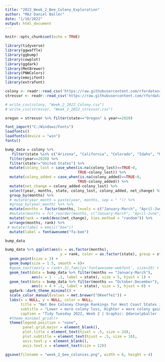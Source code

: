 ```yaml
---
title: "2022_Week_2_Bee_Colony_Exploration"
author: "MAJ Daniel Baller"
date: "1/16/2022"
output: html_document
---
```


```r
knitr::opts_chunk$set(echo = TRUE)
```

```r
library(tidyverse)
library(ggwaffle)
library(ggbump)
library(cowplot)
library(ggdark)
library(MetBrewer)
library(PNWColors)
library(emojifont)
library(extrafont)
```

```r
colony <- readr::read_csv('https://raw.githubusercontent.com/rfordatascience/tidytuesday/master/data/2022/2022-01-11/colony.csv')
stressor <- readr::read_csv('https://raw.githubusercontent.com/rfordatascience/tidytuesday/master/data/2022/2022-01-11/stressor.csv')
```

```r
# write_csv(colony, "Week_2_2022_Colony.csv")
# write_csv(stressor, "Week_2_2022_stressor.csv")
```

```r
oregon = stressor %>% filter(state=="Oregon" & year==2020)
```

```r
font_import("C:/Windows/Fonts")
loadfonts()
loadfonts(device = "win")
fonts()
```

```r
bump_data = colony %>% 
   filter(state %in% c("Arizona", "California", "Colorado", "Idaho", "Montana", "Nevada", "New Mexico", "Oregon", "Utah", "Washington", "Wyoming")) %>% 
  filter(year==2020) %>% 
  filter(state!="United States") %>% 
  mutate(colony_lost = case_when(is.na(colony_lost)==TRUE~0,
                                 TRUE~colony_lost)) %>% 
  mutate(colony_added = case_when(is.na(colony_added)==TRUE~0,
                                 TRUE~colony_added)) %>% 
  mutate(net_change = colony_added-colony_lost) %>% 
  select(year, months, state, colony_lost, colony_added, net_change) %>%
  group_by(months) %>% 
  # mutate(year_month = paste(year, months, sep = " ")) %>% 
  #group_by(year_month) %>% %>% 
  mutate(months = factor(months, levels = c("January-March", "April-June", "July-September", "October-December"))) %>% 
  #mutate(months = fct_reorder(months, c("January-March", "April-June", "July_September", "October-September"))) %>% 
  mutate(rank = rank(desc(net_change), ties.method = "random")) %>% 
  arrange(months, rank) %>% 
 # mutate(label = emoji("bee"))
  mutate(label = fontawesome("fa-bee")

bump_data
```

```r
bump_data %>% ggplot(aes(x = as.factor(months), 
                         y = rank, color = as.factor(state), group = state, label = label)) +
  geom_point(size = 3) +
  geom_bump(size = 1.5, smooth = 8)+
  #geom_text(aes(y = rank+.3),family='fontawesome-webfont', size=10) +
  geom_text(data = bump_data %>% filter(months == "January-March"),
            aes(x = 1 - .1, label = state), size = 5, hjust = 1) +
  geom_text(data = bump_data %>% filter(months == "October-December"),
            aes(x = 4 + .1, label = state), size = 5, hjust = 0) +
  ggdark::dark_theme_minimal() +
  scale_color_manual(values = met.brewer("OKeeffe1")) +
  labs(x = NULL, y = NULL, color = NULL,
       title = "Net Bee Coloney Change Rankings for West Coast States in 2020",
       subtitle = "Lower = more colony loss, Highter = more colony gain",
       caption = "Tidy Tuesday 2022, Week 2 | Graphic: @danielpballer | Data:USDA")+
  #theme_minimal_grid()+
  theme(legend.position = "none",
        panel.grid.major = element_blank(),
        plot.title = element_text(hjust = .5, size = 24),
        plot.subtitle = element_text(hjust = .5, size = 16),
        axis.text.y = element_blank(),
        axis.text.x = element_text(size = 12))

ggsave(filename = "week_2_bee_colonies.png", width = 6, height = 4)
```


